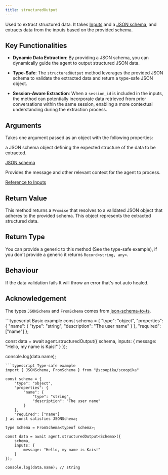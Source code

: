 ```yaml
---
title: structuredOutput
---
```


Used to extract structured data. It takes [Inputs](/api-reference/inputs) and a [JSON schema](https://json-schema.org/learn/getting-started-step-by-step), and extracts data from the inputs based on the provided schema.


## Key Functionalities

- **Dynamic Data Extraction**: By providing a JSON schema, you can dynamically guide the agent to output structured JSON data.

- **Type-Safe**: The `structuredOutput` method leverages the provided JSON schema to validate the extracted data and return a type-safe JSON object.

- **Session-Aware Extraction**: When a `session_id` is included in the inputs, the method can potentially incorporate data retrieved from prior conversations within the same session, enabling a more contextual understanding during the extraction process.

## Arguments

Takes one argument  passed as an object with the following properties:

<ParamField path="schema" type="JSONSchema" required>
  a JSON schema object defining the expected structure of the data to be extracted.

  [JSON schema](https://json-schema.org/learn/getting-started-step-by-step)
</ParamField>

<ParamField path="inputs" type="Inputs" required>
  Provides the message and other relevant context for the agent to process.

  [Reference to Inputs](/api-reference/inputs)
</ParamField>

## Return Value

This method returns a `Promise` that resolves to a validated JSON object that adheres to the provided schema. This object represents the extracted structured data.

## Return Type

You can provide a generic to this method (See the type-safe example), if you don't provide a generic it returns `Record<string, any>`.

## Behaviour

If the data validation fails It will throw an error that's not auto healed.

## Acknowledgement

The types `JSONSchema` and `FromSchema` comes from [json-schema-to-ts](https://www.npmjs.com/package/json-schema-to-ts).

<RequestExample>
```typescript Basic example
const schema = {
	"type": "object",
	"properties": {
		"name": {
			"type": "string",
			"description": "The user name"
		}
	},
	"required": ["name"]
};

const data = await agent.structuredOutput({
	schema,
	inputs: {
		message: "Hello, my name is Kais!"
	}
});

console.log(data.name);
```
```typescript Type-safe example
import { JSONSchema, FromSchema } from "@scoopika/scoopika"

const schema = {
	"type": "object",
	"properties": {
		"name": {
			"type": "string",
			"description": "The user name"
		}
	},
	"required": ["name"]
} as const satisfies JSONSchema;

type Schema = FromSchema<typeof schema>;

const data = await agent.structuredOutput<Schema>({
	schema,
	inputs: {
		message: "Hello, my name is Kais!"
	}
});

console.log(data.name); // string
```
</RequestExample>